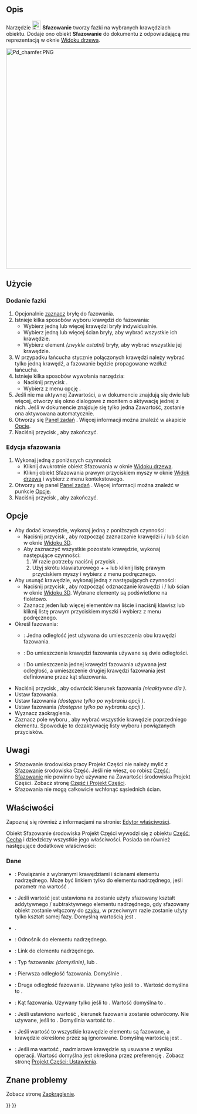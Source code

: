 <languages/>

{{Docnav/pl
|[[PartDesign_Fillet/pl|Zaokrąglenie]]
|[[PartDesign_Draft/pl|Pochylenie ścian]]
|[[PartDesign_Workbench/pl|środowisko pracy Projekt Części]]
|IconL=PartDesign_Fillet.svg
|IconR=PartDesign_Draft.svg
|IconC=Workbench_PartDesign.svg
}}

{{GuiCommand/pl
|Name=PartDesign Chamfer
|Name/pl=Projekt Części: Sfazowanie
|MenuLocation=Projekt Części → Zastosuj funkcję ulepszenia → Sfazowanie
|Workbenches=[[PartDesign_Workbench/pl|Projekt Części]]
|SeeAlso=[[PartDesign_Fillet/pl|Zaokrąglenie]]
}}

<span id="Description"></span>
==Opis==

Narzędzie [[Image:PartDesign_Chamfer.svg|24px]] '''Sfazowanie''' tworzy fazki na wybranych krawędziach obiektu. Dodaje ono obiekt '''Sfazowanie''' do dokumentu z odpowiadającą mu reprezentacją w oknie [[Tree_view/pl|Widoku drzewa]].

[[Image:Pd_chamfer.PNG|600px]]
{{Caption|Cube with chamfers on all edges}}

<span id="Usage"></span>
==Użycie==

<span id="Add_a_chamfer"></span>
===Dodanie fazki===

# Opcjonalnie [[PartDesign_Body/pl#Aktywny_status|zaznacz]] bryłę do fazowania.
# Istnieje kilka sposobów wyboru krawędzi do fazowania:
#* Wybierz jedną lub więcej krawędzi bryły indywidualnie.
#* Wybierz jedną lub więcej ścian bryły, aby wybrać wszystkie ich krawędzie.
#* Wybierz element ''(zwykle ostatni)'' bryły, aby wybrać wszystkie jej krawędzie.
# W przypadku łańcucha stycznie połączonych krawędzi należy wybrać tylko jedną krawędź, a fazowanie będzie propagowane wzdłuż łańcucha.
# Istnieje kilka sposobów wywołania narzędzia:
#* Naciśnij przycisk {{Button|[[Image:PartDesign_Chamfer.svg|16px]] Sfazowanie}}.
#* Wybierz z menu opcję {{MenuCommand|Projekt Części → Zastosuj funkcję ulepszenia → [[Image:PartDesign_Chamfer.svg|16px]] Sfazowanie}}.
# Jeśli nie ma aktywnej Zawartości, a w dokumencie znajdują się dwie lub więcej, otworzy się okno dialogowe {{MenuCommand|Wymagana jest aktywna zawartość}} z monitem o aktywację jednej z nich. Jeśli w dokumencie znajduje się tylko jedna Zawartość, zostanie ona aktywowana automatycznie.
# Otworzy się [[Task_panel/pl|Panel zadań]] {{MenuCommand|Parametry sfazowania}}. Więcej informacji można znaleźć w akapicie [[#Opcje|Opcje]].
# Naciśnij przycisk {{Button|OK}}, aby zakończyć.

<span id="Edit_a_chamfer"></span>
===Edycja sfazowania===

# Wykonaj jedną z poniższych czynności:
#* Kliknij dwukrotnie obiekt Sfazowania w oknie [[Tree_view/pl|Widoku drzewa]].
#* Kliknij obiekt Sfazowania prawym przyciskiem myszy w oknie [[Tree_view/pl|Widok drzewa]] i wybierz {{MenuCommand|Edycja funkcji sfazowania}} z menu kontekstowego.
#  Otworzy się panel [[Task_panel/pl|Panel zadań]] {{MenuCommand|Parametry sfazowania}}. Więcej informacji można znaleźć w punkcie [[#Opcje|Opcje]].
# Naciśnij przycisk {{Button|OK}}, aby zakończyć.

<span id="Options"></span>
==Opcje==

* Aby dodać krawędzie, wykonaj jedną z poniższych czynności:
** Naciśnij przycisk {{Button|Dodaj}}, aby rozpocząć zaznaczanie krawędzi i / lub ścian w oknie [[3D_view/pl|Widoku 3D]].
** Aby zaznaczyć wszystkie pozostałe krawędzie, wykonaj następujące czynności:
**# W razie potrzeby naciśnij przycisk {{Button|Dodaj}}.
**# Użyj skrótu klawiaturowego {{KEY|Ctrl}} + {{KEY|Shift}} + {{KEY|A}} lub kliknij listę prawym przyciskiem myszy i wybierz {{MenuCommand|Dodaj wszystkie krawędzie}} z menu podręcznego.
* Aby usunąć krawędzie, wykonaj jedną z następujących czynności:
** Naciśnij przycisk {{Button|Usuń}}, aby rozpocząć odznaczanie krawędzi i / lub ścian w oknie [[3D_view/pl|Widoku 3D]]. Wybrane elementy są podświetlone na fioletowo.
** Zaznacz jeden lub więcej elementów na liście i naciśnij klawisz {{KEY|Del}} lub kliknij listę prawym przyciskiem myszki i wybierz {{MenuCommand|Usuń}} z menu podręcznego.
* Określ {{MenuCommand|Typ}} fazowania:
** {{MenuCommand|Wymiary równe}}: Jedna odległość jest używana do umieszczenia obu krawędzi fazowania.
** {{MenuCommand|Dwa wymiary}}: Do umieszczenia krawędzi fazowania używane są dwie odległości.
** {{MenuCommand|Wymiar i kąt}}: Do umieszczenia jednej krawędzi fazowania używana jest odległość, a umieszczenie drugiej krawędzi fazowania jest definiowane przez kąt sfazowania.
* Naciśnij przycisk {{Button|[[Image:PartDesign_Flip_Direction.svg|16px]] Odwróć kierunek}}, aby odwrócić kierunek fazowania ''(nieaktywne dla {{MenuCommand|Wymiary równe}})''.
* Ustaw {{MenuCommand|Rozmiar}} fazowania.
* Ustaw {{MenuCommand|Rozmiar 2}} fazowania ''(dostępne tylko po wybraniu opcji {{MenuCommand|Dwa wymiary}})''.
* Ustaw {{MenuCommand|Kąt}} fazowania ''(dostępne tylko po wybraniu opcji {{MenuCommand|Wymiar i kąt}})''.
* Wyznacz {{MenuCommand|Promień}} zaokrąglenia.
* Zaznacz pole wyboru {{MenuCommand|Użyj wszystkich krawędzi}}, aby wybrać wszystkie krawędzie poprzedniego elementu. Spowoduje to dezaktywację listy wyboru i powiązanych przycisków.

<span id="Notes"></span>
==Uwagi==

* Sfazowanie środowiska pracy Projekt Części nie należy mylić z [[Part_Fillet/pl|Sfazowanie]] środowiska Część. Jeśli nie wiesz, co robisz [[Part_Chamfer/pl|Część: Sfazowanie]] nie powinno być używane na Zawartości środowiska Projekt Części. Zobacz stronę [[Part_and_PartDesign/pl|Część i Projekt Części]].
* Sfazowania nie mogą całkowicie wchłonąć sąsiednich ścian.

<span id="Properties"></span>
==Właściwości==

Zapoznaj się również z informacjami na stronie: [[Property_editor/pl|Edytor właściwości]].

Obiekt Sfazowanie środowiska Projekt Części wywodzi się z obiektu [[Part_Feature/pl|Część: Cecha]] i dziedziczy wszystkie jego właściwości. Posiada on również następujące dodatkowe właściwości:

<span id="Data"></span>
===Dane===

{{Properties_Title|Podstawowe}}

* {{PropertyData|Baza|LinkSub}}: Powiązanie z wybranymi krawędziami i ścianami elementu nadrzędnego. Może być linkiem tylko do elementu nadrzędnego, jeśli parametr {{PropertyData|Użyj wszystkich krawędzi}} ma wartość {{TRUE/pl}}.
* {{PropertyData|Wsparcie przekształcenia|Bool}}: Jeśli wartość jest ustawiona na {{TRUE/pl}} zostanie użyty sfazowany kształt addytywnego / subtraktywnego elementu nadrzędnego, gdy sfazowany obiekt zostanie włączony do [[PartDesign_Workbench/pl#Narzędzia_do_przekształcania|szyku]], w przeciwnym razie zostanie użyty tylko kształt samej fazy. Domyślną wartością jest {{FALSE/pl}}.
* {{PropertyData|Dodaj kształt podrzędny|PartShape|ukryty}}.
* {{PropertyData|Cecha podstawowa|Link|ukryty}}: Odnośnik do elementu nadrzędnego.
* {{PropertyData|_ Body|LinkHidden|ukryty}}: Link do elementu nadrzędnego.

{{Properties_Title|Sfazowanie}}

* {{PropertyData|Typ sfazowania|Enumeration}}: Typ fazowania: {{value|Wymiary równe}} ''(domyślnie)'', {{value|Dwa wymiary}} lub {{value|Wymiar i kąt}}.
* {{PropertyData|Rozmiar|QuantityConstraint}}: Pierwsza odległość fazowania. Domyślnie {{value|1 mm}}.
* {{PropertyData|Rozmiar2|QuantityConstraint}}: Druga odległość fazowania. Używane tylko jeśli {{PropertyData|Typ sfazowania}} to {{Value|Dwa wymiary}}. Wartość domyślna to {{value|1 mm}}.
* {{PropertyData|Kąt|Angle}}: Kąt fazowania. Używany tylko jeśli {{PropertyData|Typ sfazowania}} to {{Value|Wymiar i kąt}}. Wartość domyślna to {{value|45 °}}.
* {{PropertyData|Odwróć kierunek|Bool}}: Jeśli ustawiono wartość {{TRUE/pl}}, kierunek fazowania zostanie odwrócony. Nie używane, jeśli {{PropertyData|Typ sfazowania}} to {{Value|Wymiary równe}}. Domyślnia wartość to {{FALSE/pl}}.
* {{PropertyData|Użyj wszystkich krawędzi|Bool}}: Jeśli wartość to {{TRUE/pl}} wszystkie krawędzie elementu są fazowane, a krawędzie określone przez {{PropertyData|Bazę}} są ignorowane. Domyślną wartością jest {{FALSE/pl}}.

{{Properties_Title|Projekt Części}}

* {{PropertyData|Ulepsz|Bool}}: Jeśli ma wartość {{TRUE/pl}}, nadmiarowe krawędzie są usuwane z wyniku operacji. Wartość domyślna jest określona przez preferencję {{MenuCommand|Automatycznie udoskonal model po wykonaniu operacji opartej na szkicu}}. Zobacz stronę [[PartDesign_Preferences/pl#Ogólne|Projekt Części: Ustawienia]].

<span id="Known_issues"></span>
==Znane problemy==

Zobacz stronę [[PartDesign_Fillet/pl#Znane_problemy|Zaokrąglenie]].


{{Docnav/pl
|[[PartDesign_Fillet/pl|Zaokrąglenie]]
|[[PartDesign_Draft/pl|Pochylenie ścian]]
|[[PartDesign_Workbench/pl|środowisko pracy Projekt Części]]
|IconL=PartDesign_Fillet.svg
|IconR=PartDesign_Draft.svg
|IconC=Workbench_PartDesign.svg
}}

{{PartDesign Tools navi{{#translation:}}}}
{{Userdocnavi{{#translation:}}}}